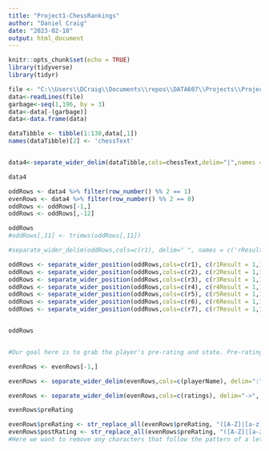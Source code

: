 ```yaml
---
title: "Project1-ChessRankings"
author: "Daniel Craig"
date: "2023-02-18"
output: html_document
---
```


```r
knitr::opts_chunk$set(echo = TRUE)
library(tidyverse)
library(tidyr)
```


```r
file <- "C:\\Users\\DCraig\\Documents\\repos\\DATA607\\Projects\\Project1 - Chess Rankings\\chessRankings.txt"
data<-readLines(file)
garbage<-seq(1,196, by = 3)
data<-data[-(garbage)]
data<-data.frame(data)

dataTibble <- tibble(1:130,data[,1])
names(dataTibble)[2] <- 'chessText'


data4<-separate_wider_delim(dataTibble,cols=chessText,delim="|",names = c('playerID','playerName','Total','r1','r2','r3','r4','r5','r6','r7','blank'))

data4
```
```r
oddRows <- data4 %>% filter(row_number() %% 2 == 1)
evenRows <- data4 %>% filter(row_number() %% 2 == 0)
oddRows <- oddRows[-1,]
oddRows <- oddRows[,-12]

oddRows
#oddRows[,11] <- trimws(oddRows[,11])

#separate_wider_delim(oddRows,cols=c(r1), delim=" ", names = c('rResult','rID'),too_many = "debug")

oddRows <- separate_wider_position(oddRows,cols=c(r1), c(r1Result = 1,1, r1ID = 3))
oddRows <- separate_wider_position(oddRows,cols=c(r2), c(r2Result = 1,1, r2ID = 3))
oddRows <- separate_wider_position(oddRows,cols=c(r3), c(r3Result = 1,1, r3ID = 3))
oddRows <- separate_wider_position(oddRows,cols=c(r4), c(r4Result = 1,1, r4ID = 3))
oddRows <- separate_wider_position(oddRows,cols=c(r5), c(r5Result = 1,1, r5ID = 3))
oddRows <- separate_wider_position(oddRows,cols=c(r6), c(r6Result = 1,1, r6ID = 3))
oddRows <- separate_wider_position(oddRows,cols=c(r7), c(r7Result = 1,1, r7ID = 3))


oddRows



```
```r
#Our goal here is to grab the player's pre-rating and state. Pre-rating will require some string manipulation

evenRows <- evenRows[-1,]

evenRows <- separate_wider_delim(evenRows,cols=c(playerName), delim=":", names = c('uscfID','ratings'))

evenRows <- separate_wider_delim(evenRows,cols=c(ratings), delim="->", names = c('preRating','postRating'))

evenRows$preRating

evenRows$preRating <- str_replace_all(evenRows$preRating, "([A-Z]|[a-z])[^.]*$","")
evenRows$postRating <- str_replace_all(evenRows$preRating, "([A-Z]|[a-z])[^.]*$","")
#Here we want to remove any characters that follow the pattern of a letter followed by any character/number that can repeat itself any number of times. I tried my best to future proof this in case ELO's start to get into 5 digits (probably possible in the coming years via AI). If I didn't want to future proof, I would've removed based on position .

```
```r

```

